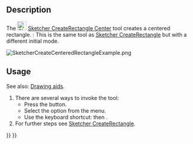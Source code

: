 <languages/>
<translate>

<!--T:1-->
{{Docnav
|[[Sketcher_CreateRectangle|Rectangle]]
|[[Sketcher_CreateOblong|Rounded rectangle]]
|[[Sketcher_Workbench|Sketcher]]
|IconL=Sketcher_CreateRectangle.svg
|IconR=Sketcher_CreateOblong.svg
|IconC=Workbench_Sketcher.svg
}}

<!--T:2-->
{{GuiCommand
|Name=Sketcher CreateRectangle Center
|MenuLocation=Sketch → Geometries → centered rectangle
|Workbenches=[[Sketcher_Workbench|Sketcher]]
|Shortcut={{KEY|G}} {{KEY|V}}
|Version=0.20
|SeeAlso=[[Sketcher_CreateRectangle|Sketcher CreateRectangle]]
}}

==Description== <!--T:3-->

<!--T:4-->
The [[Image:Sketcher_CreateRectangle_Center.svg|24px]] [[Sketcher_CreateRectangle_Center|Sketcher CreateRectangle Center]] tool creates a centered rectangle. {{Version|1.0}}: This is the same tool as [[Sketcher_CreateRectangle|Sketcher CreateRectangle]] but with a different initial mode.

</translate>
[[Image:SketcherCreateCenteredRectangleExample.png‎]]
<translate>

==Usage== <!--T:6-->

<!--T:11-->
See also: [[Sketcher_Workbench#Drawing_aids|Drawing aids]].

<!--T:7-->
# There are several ways to invoke the tool:
#* Press the {{Button|[[Image:Sketcher_CreateRectangle_Center.svg|16px]] [[Sketcher_CreateRectangle_Center|Centered rectangle]]}} button.
#* Select the {{MenuCommand|Sketch → Geometries → [[Image:Sketcher_CreateRectangle_Center.svg|16px]] centered rectangle}} option from the menu.
#* Use the keyboard shortcut: {{KEY|G}} then {{KEY|V}}.
# For further steps see [[Sketcher CreateRectangle#Usage|Sketcher CreateRectangle]].


<!--T:8-->
{{Docnav
|[[Sketcher_CreateRectangle|Rectangle]]
|[[Sketcher_CreateOblong|Rounded rectangle]]
|[[Sketcher_Workbench|Sketcher]]
|IconL=Sketcher_CreateRectangle.svg
|IconR=Sketcher_CreateOblong.svg
|IconC=Workbench_Sketcher.svg
}}

</translate>
{{Sketcher_Tools_navi{{#translation:}}}}
{{Userdocnavi{{#translation:}}}}
